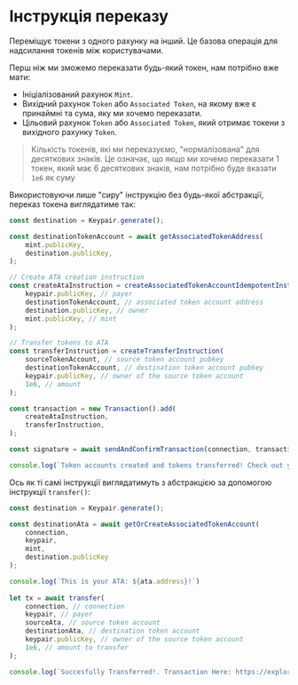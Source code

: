 
# Інструкція переказу

Переміщує токени з одного рахунку на інший. Це базова операція для надсилання токенів між користувачами.

Перш ніж ми зможемо переказати будь-який токен, нам потрібно вже мати:
- Ініціалізований рахунок `Mint`.
- Вихідний рахунок `Token` або `Associated Token`, на якому вже є принаймні та сума, яку ми хочемо переказати.
- Цільовий рахунок `Token` або `Associated Token`, який отримає токени з вихідного рахунку `Token`.

> Кількість токенів, які ми переказуємо, "нормалізована" для десяткових знаків. Це означає, що якщо ми хочемо переказати 1 токен, який має 6 десяткових знаків, нам потрібно буде вказати `1e6` як суму

<ArticleSection name="Raw Instruction" id="raw-instruction" level="h2" />

Використовуючи лише "сиру" інструкцію без будь-якої абстракції, переказ токена виглядатиме так:

```ts
const destination = Keypair.generate();

const destinationTokenAccount = await getAssociatedTokenAddress(
    mint.publicKey,
    destination.publicKey,
);

// Create ATA creation instruction
const createAtaInstruction = createAssociatedTokenAccountIdempotentInstruction(
    keypair.publicKey, // payer
    destinationTokenAccount, // associated token account address
    destination.publicKey, // owner
    mint.publicKey, // mint
);

// Transfer tokens to ATA 
const transferInstruction = createTransferInstruction(
    sourceTokenAccount, // source token account pubkey
    destinationTokenAccount, // destination token account pubkey
    keypair.publicKey, // owner of the source token account
    1e6, // amount
);

const transaction = new Transaction().add(
    createAtaInstruction,
    transferInstruction,
);

const signature = await sendAndConfirmTransaction(connection, transaction, [keypair]);

console.log(`Token accounts created and tokens transferred! Check out your TX here: https://explorer.solana.com/tx/${signature}?cluster=devnet`);
```

<ArticleSection name="Abstracted Instruction" id="abstracted-instruction" level="h2" />

Ось як ті самі інструкції виглядатимуть з абстракцією за допомогою інструкції `transfer()`:

```ts
const destination = Keypair.generate();

const destinationAta = await getOrCreateAssociatedTokenAccount(
    connection,
    keypair,
    mint,
    destination.publicKey
);

console.log(`This is your ATA: ${ata.address}!`)
  
let tx = await transfer(
    connection, // connection
    keypair, // payer
    sourceAta, // source token account
    destinationAta, // destination token account
    keypair.publicKey, // owner of the source token account
    1e6, // amount to transfer
);

console.log(`Succesfully Transferred!. Transaction Here: https://explorer.solana.com/tx/${tx}?cluster=devnet`)
```

<ArticleSection name="Checked Instruction" id="checked-instruction" level="h2" />
